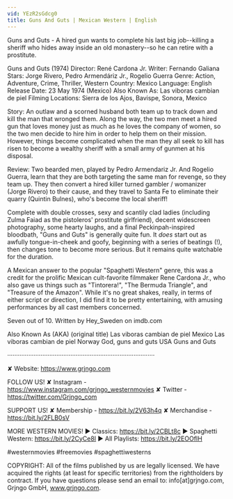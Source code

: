 ```yaml
---
vid: YEzR2sGdcg0
title: Guns And Guts | Mexican Western | English
---
```


Guns and Guts - A hired gun wants to complete his last big job--killing a sheriff who hides away inside an old monastery--so he can retire with a prostitute. 

Guns and Guts (1974)
Director: René Cardona Jr.
Writer: Fernando Galiana
Stars: Jorge Rivero, Pedro Armendáriz Jr., Rogelio Guerra
Genre: Action, Adventure, Crime, Thriller, Western
Country: Mexico
Language: English
Release Date: 23 May 1974 (Mexico)
Also Known As: Las viboras cambian de piel
Filming Locations: Sierra de los Ajos, Bavispe, Sonora, Mexico

Story:
An outlaw and a scorned husband both team up to track down and kill the man that wronged them. Along the way, the two men meet a hired gun that loves money just as much as he loves the company of women, so the two men decide to hire him in order to help them on their mission. However, things become complicated when the man they all seek to kill has risen to become a wealthy sheriff with a small army of gunmen at his disposal.

Review:
Two bearded men, played by Pedro Armendariz Jr. And Rogelio Guerra, learn that they are both targeting the same man for revenge, so they team up. They then convert a hired killer turned gambler / womanizer (Jorge Rivero) to their cause, and they travel to Santa Fe to eliminate their quarry (Quintin Bulnes), who's become the local sheriff!

Complete with double crosses, sexy and scantily clad ladies (including Zulma Faiad as the pistoleros' prostitute girlfriend), decent widescreen photography, some hearty laughs, and a final Peckinpah-inspired bloodbath, "Guns and Guts" is generally quite fun. It *does* start out as awfully tongue-in-cheek and goofy, beginning with a series of beatings (!), then changes tone to become more serious. But it remains quite watchable for the duration.

A Mexican answer to the popular "Spaghetti Western" genre, this was a credit for the prolific Mexican cult-favorite filmmaker Rene Cardona Jr., who also gave us things such as "Tintorera!", "The Bermuda Triangle", and "Treasure of the Amazon". While it's no great shakes, really, in terms of either script or direction, I did find it to be pretty entertaining, with amusing performances by all cast members concerned.

Seven out of 10. Written by Hey_Sweden on imdb.com

Also Known As (AKA)
(original title) Las viboras cambian de piel
Mexico Las viboras cambian de piel
Norway God, guns and guts
USA Guns and Guts

····················································································

✘ Website: https://www.grjngo.com

FOLLOW US!
✘ Instagram - https://www.instagram.com/grjngo_westernmovies
✘ Twitter - https://twitter.com/Grjngo_com

SUPPORT US!
✘ Membership - https://bit.ly/2V63h4q
✘ Merchandise - https://bit.ly/2FLB0sV

MORE WESTERN MOVIES! 
► Classics: https://bit.ly/2CBLt8c 
► Spaghetti Western: https://bit.ly/2CyCe8I 
► All Playlists: https://bit.ly/2EOOfIH 

#westernmovies #freemovies #spaghettiwesterns

COPYRIGHT: All of the films published by us are legally licensed. We have acquired the rights (at least for specific territories) from the rightholders by contract. If you have questions please send an email to: info[at]grjngo.com, Grjngo GmbH, www.grjngo.com.